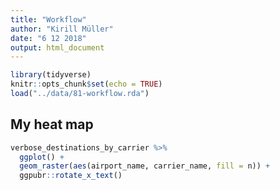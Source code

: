 ```yaml
---
title: "Workflow"
author: "Kirill Müller"
date: "6 12 2018"
output: html_document
---
```


```r
library(tidyverse)
knitr::opts_chunk$set(echo = TRUE)
load("../data/81-workflow.rda")
```

## My heat map

```r
verbose_destinations_by_carrier %>%
  ggplot() +
  geom_raster(aes(airport_name, carrier_name, fill = n)) +
  ggpubr::rotate_x_text()
```
